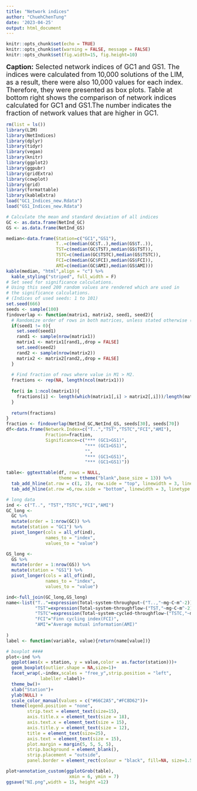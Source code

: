 ```yaml
---
title: "Network indices"
author: "ChuehChenTung"
date: '2023-04-25'
output: html_document
---
```

```r
knitr::opts_chunk$set(echo = TRUE)
knitr::opts_chunk$set(warning = FALSE, message = FALSE) 
knitr::opts_chunk$set(fig.width=15, fig.height=10) 
```

<font size="4"> 
**Caption:**
Selected network indices of GC1 and GS1. The indices were calculated from 10,000 solutions of the LIM, as a result, there were also 10,000 values for each index. Therefore, they were presented as box plots. Table at bottom right shows the comparison of network indices calculated for GC1 and GS1.The number indicates the fraction of network values that are higher in GC1.

</font>

```r
rm(list = ls())
library(LIM)
library(NetIndices)
library(dplyr)
library(tidyr)
library(vegan)
library(knitr)
library(ggplot2)
library(ggpubr)
library(gridExtra)
library(cowplot)
library(grid)
library(formattable)
library(kableExtra)
load("GC1_Indices_new.Rdata")
load("GS1_Indices_new.Rdata")

# Calculate the mean and standard deviation of all indices
GC <- as.data.frame(NetInd_GC)
GS <- as.data.frame(NetInd_GS)

median<-data.frame(Station=c("GC1","GS1"),
                   T..=c(median(GC$T..),median(GS$T..)),
                   TST=c(median(GC$TST),median(GS$TST)),
                   TSTC=c(median(GC$TSTC),median(GS$TSTC)),
                   FCI=c(median(GC$FCI),median(GS$FCI)),
                   AMI=c(median(GC$AMI),median(GS$AMI)))
kable(median, "html",align = "c") %>% 
  kable_styling("striped", full_width = F) 
# Set seed for significance calculations. 
# Using this seed 200 random values are rendered which are used in
# the significance calculations.
# (Indices of used seeds: 1 to 101)
set.seed(666)
seeds <- sample(100)
findoverlap <- function(matrix1, matrix2, seed1, seed2){
  # Randomize order of rows in both matrices, unless stated otherwise (seed1 = 0)
  if(seed1 != 0){
    set.seed(seed1)
    rand1 <- sample(nrow(matrix1))
    matrix1 <- matrix1[rand1,,drop = FALSE]
    set.seed(seed2)
    rand2 <- sample(nrow(matrix2))
    matrix2 <- matrix2[rand2,,drop = FALSE]
  }
  
  # Find fraction of rows where value in M1 > M2.
  fractions <- rep(NA, length(ncol(matrix1)))
  
  for(i in 1:ncol(matrix1)){
    fractions[i] <- length(which(matrix1[,i] > matrix2[,i]))/length(matrix1[,i])
  }
  
  return(fractions)
}
fraction <- findoverlap(NetInd_GC,NetInd_GS, seeds[30], seeds[70])
df<-data.frame(Network.Index=c("T..","TST","TSTC","FCI","AMI"),
               Fraction=fraction,
               Significance=c("*** (GC1>GS1)",
                              "*** (GC1>GS1)",
                              "",
                              "*** (GC1<GS1)",
                              "*** (GC1<GS1)"))

table<- ggtexttable(df, rows = NULL,
                    theme = ttheme("blank",base_size = 13)) %>% 
  tab_add_hline(at.row = c(1, 2), row.side = "top", linewidth = 3, linetype = 1) %>% 
  tab_add_hline(at.row =6,row.side = "bottom", linewidth = 3, linetype = 1)

# long data
ind <- c("T..", "TST","TSTC","FCI","AMI")
GC_long <-
  GC %>% 
  mutate(order = 1:nrow(GC)) %>% 
  mutate(station = "GC1") %>% 
  pivot_longer(cols = all_of(ind),
               names_to = "index",
               values_to = "value")

GS_long <-
  GS %>% 
  mutate(order = 1:nrow(GS)) %>% 
  mutate(station = "GS1") %>% 
  pivot_longer(cols = all_of(ind),
               names_to = "index",
               values_to = "value")

ind<-full_join(GC_long,GS_long)
name<-list("T.."=expression(Total~system~throughput~("T..,"~mg~C~m^-2)),
           "TST"=expression(Total~system~throughflow~("TST,"~mg~C~m^-2)),
           "TSTC"=expression(Total~system~cycled~throughflow~("TSTC,"~mg~C~m^-2)),
           "FCI"="Finn cycling index(FCI)",
           "AMI"="Average mutual information(AMI)"
  
)
label <- function(variable, value){return(name[value])}

# boxplot ####
plot<-ind %>%
  ggplot(aes(x = station, y = value,color = as.factor(station)))+
  geom_boxplot(outlier.shape = NA,size=1)+
  facet_wrap(.~index,scales = "free_y",strip.position = "left",
             labeller =label)+
  theme_bw()+
  xlab("Station")+
  ylab(NULL) +
  scale_color_manual(values = c("#66C2A5","#FC8D62"))+
  theme(legend.position = "none",
        strip.text = element_text(size=15),
        axis.title.x = element_text(size = 18),
        axis.text.x = element_text(size = 15),
        axis.title.y = element_text(size = 12),
        title = element_text(size=25),
        axis.text = element_text(size = 15),
        plot.margin = margin(5, 5, 5, 5),
        strip.background = element_blank(),
        strip.placement = "outside",
        panel.border = element_rect(colour = "black", fill=NA, size=1.5))

plot+annotation_custom(ggplotGrob(table),
                        xmin = 6, ymin = 7)
ggsave("NI.png",width = 15, height =12)
```